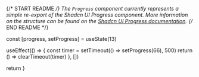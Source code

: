 
{/* START README */}
The `Progress` component currently represents a simple re-export of the Shadcn UI Progress component. More information on the structure can be found on the [Shadcn UI Progress documentation](https://ui.shadcn.com/docs/components/progress).
{/* END README */}

  const [progress, setProgress] = useState(13)

useEffect(() => {
const timer = setTimeout(() => setProgress(66), 500)
return () => clearTimeout(timer)
}, [])

return <ShadcnProgress value={progress} className="w-[60%]" />
}
